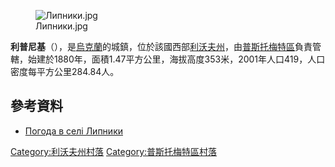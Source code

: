 {{coord|49|42|56|N|24|0|6|E|scale:100000|display=title}}

[[Image:Липники.jpg|right]]

'''利普尼基'''（{{lang-uk|Липники}}），是[[烏克蘭|烏克蘭]]的城鎮，位於該國西部[[利沃夫州|利沃夫州]]，由[[普斯托梅特區|普斯托梅特區]]負責管轄，始建於1880年，面積1.47平方公里，海拔高度353米，2001年人口419，人口密度每平方公里284.84人。

==參考資料==
* [http://weather.in.ua/ua/l'vovskaja/13385 Погода в селі Липники]{{Wayback|url=http://weather.in.ua/ua/l'vovskaja/13385 |date=20111221171726 }}

[[Category:利沃夫州村落|Category:利沃夫州村落]]
[[Category:普斯托梅特區村落|Category:普斯托梅特區村落]]


{{Lviv-geo-stub}}
